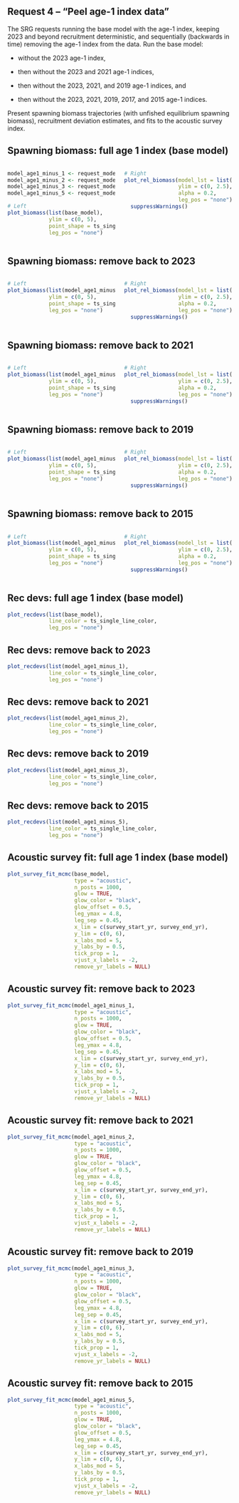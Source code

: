 ## Request 4 -- "Peel age-1 index data"

The SRG requests running the base model with the age-1 index, keeping 2023 and beyond recruitment deterministic, and sequentially (backwards in time) removing the age-1 index from the data. Run the base model: 

* without the 2023 age-1 index, 

* then without the 2023 and 2021 age-1 indices, 

* then without the 2023, 2021, and 2019 age-1 indices, and 

* then without the 2023, 2021, 2019, 2017, and 2015 age-1 indices.

Present spawning biomass trajectories (with unfished equilibrium spawning biomass), recruitment deviation estimates, and fits to the acoustic survey index.

## Spawning biomass: full age 1 index (base model)
:::::: {.columns}
::: {.column width="50%"}
```r

model_age1_minus_1 <- request_models[[2]][[1]]
model_age1_minus_2 <- request_models[[2]][[2]]
model_age1_minus_3 <- request_models[[2]][[3]]
model_age1_minus_5 <- request_models[[2]][[4]]

# Left
plot_biomass(list(base_model),
             ylim = c(0, 5),
             point_shape = ts_single_model_pointshape,
             leg_pos = "none")
```
:::

::: {.column width="50%"}
```r
# Right
plot_rel_biomass(model_lst = list(base_model),
                 ylim = c(0, 2.5),
                 alpha = 0.2,
                 leg_pos = "none") |>
  suppressWarnings()
```
:::
::::::

## Spawning biomass: remove back to 2023

:::::: {.columns}
::: {.column width="50%"}
```r
# Left
plot_biomass(list(model_age1_minus_1),
             ylim = c(0, 5),
             point_shape = ts_single_model_pointshape,
             leg_pos = "none")
```
:::

::: {.column width="50%"}
```r
# Right
plot_rel_biomass(model_lst = list(model_age1_minus_1),
                 ylim = c(0, 2.5),
                 alpha = 0.2,
                 leg_pos = "none") |>
  suppressWarnings()
```
:::
::::::

## Spawning biomass: remove back to 2021

:::::: {.columns}
::: {.column width="50%"}
```r
# Left
plot_biomass(list(model_age1_minus_2),
             ylim = c(0, 5),
             point_shape = ts_single_model_pointshape,
             leg_pos = "none")
```
:::

::: {.column width="50%"}
```r
# Right
plot_rel_biomass(model_lst = list(model_age1_minus_2),
                 ylim = c(0, 2.5),
                 alpha = 0.2,
                 leg_pos = "none") |>
  suppressWarnings()
```
:::
::::::

## Spawning biomass: remove back to 2019

:::::: {.columns}
::: {.column width="50%"}
```r
# Left
plot_biomass(list(model_age1_minus_3),
             ylim = c(0, 5),
             point_shape = ts_single_model_pointshape,
             leg_pos = "none")
```
:::

::: {.column width="50%"}
```r
# Right
plot_rel_biomass(model_lst = list(model_age1_minus_3),
                 ylim = c(0, 2.5),
                 alpha = 0.2,
                 leg_pos = "none") |>
  suppressWarnings()
```
:::
::::::

## Spawning biomass: remove back to 2015

:::::: {.columns}
::: {.column width="50%"}
```r
# Left
plot_biomass(list(model_age1_minus_5),
             ylim = c(0, 5),
             point_shape = ts_single_model_pointshape,
             leg_pos = "none")
```
:::

::: {.column width="50%"}
```r
# Right
plot_rel_biomass(model_lst = list(model_age1_minus_5),
                 ylim = c(0, 2.5),
                 alpha = 0.2,
                 leg_pos = "none") |>
  suppressWarnings()
```
:::
::::::

## Rec devs: full age 1 index (base model)

```r

plot_recdevs(list(base_model),
             line_color = ts_single_line_color,
             leg_pos = "none")
```

## Rec devs: remove back to 2023

```r

plot_recdevs(list(model_age1_minus_1),
             line_color = ts_single_line_color,
             leg_pos = "none")
```

## Rec devs: remove back to 2021

```r

plot_recdevs(list(model_age1_minus_2),
             line_color = ts_single_line_color,
             leg_pos = "none")
```

## Rec devs: remove back to 2019

```r

plot_recdevs(list(model_age1_minus_3),
             line_color = ts_single_line_color,
             leg_pos = "none")
```

## Rec devs: remove back to 2015

```r

plot_recdevs(list(model_age1_minus_5),
             line_color = ts_single_line_color,
             leg_pos = "none")
```

## Acoustic survey fit: full age 1 index (base model)

```r

plot_survey_fit_mcmc(base_model,
                     type = "acoustic",
                     n_posts = 1000,
                     glow = TRUE,
                     glow_color = "black",
                     glow_offset = 0.5,
                     leg_ymax = 4.8,
                     leg_sep = 0.45,
                     x_lim = c(survey_start_yr, survey_end_yr),
                     y_lim = c(0, 6),
                     x_labs_mod = 5,
                     y_labs_by = 0.5,
                     tick_prop = 1,
                     vjust_x_labels = -2,
                     remove_yr_labels = NULL)
```

## Acoustic survey fit: remove back to 2023

```r

plot_survey_fit_mcmc(model_age1_minus_1,
                     type = "acoustic",
                     n_posts = 1000,
                     glow = TRUE,
                     glow_color = "black",
                     glow_offset = 0.5,
                     leg_ymax = 4.8,
                     leg_sep = 0.45,
                     x_lim = c(survey_start_yr, survey_end_yr),
                     y_lim = c(0, 6),
                     x_labs_mod = 5,
                     y_labs_by = 0.5,
                     tick_prop = 1,
                     vjust_x_labels = -2,
                     remove_yr_labels = NULL)
```

## Acoustic survey fit: remove back to 2021

```r

plot_survey_fit_mcmc(model_age1_minus_2,
                     type = "acoustic",
                     n_posts = 1000,
                     glow = TRUE,
                     glow_color = "black",
                     glow_offset = 0.5,
                     leg_ymax = 4.8,
                     leg_sep = 0.45,
                     x_lim = c(survey_start_yr, survey_end_yr),
                     y_lim = c(0, 6),
                     x_labs_mod = 5,
                     y_labs_by = 0.5,
                     tick_prop = 1,
                     vjust_x_labels = -2,
                     remove_yr_labels = NULL)
```

## Acoustic survey fit: remove back to 2019

```r

plot_survey_fit_mcmc(model_age1_minus_3,
                     type = "acoustic",
                     n_posts = 1000,
                     glow = TRUE,
                     glow_color = "black",
                     glow_offset = 0.5,
                     leg_ymax = 4.8,
                     leg_sep = 0.45,
                     x_lim = c(survey_start_yr, survey_end_yr),
                     y_lim = c(0, 6),
                     x_labs_mod = 5,
                     y_labs_by = 0.5,
                     tick_prop = 1,
                     vjust_x_labels = -2,
                     remove_yr_labels = NULL)
```

## Acoustic survey fit: remove back to 2015

```r

plot_survey_fit_mcmc(model_age1_minus_5,
                     type = "acoustic",
                     n_posts = 1000,
                     glow = TRUE,
                     glow_color = "black",
                     glow_offset = 0.5,
                     leg_ymax = 4.8,
                     leg_sep = 0.45,
                     x_lim = c(survey_start_yr, survey_end_yr),
                     y_lim = c(0, 6),
                     x_labs_mod = 5,
                     y_labs_by = 0.5,
                     tick_prop = 1,
                     vjust_x_labels = -2,
                     remove_yr_labels = NULL)
```
